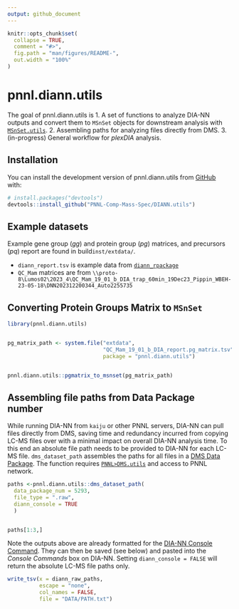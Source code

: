 ```yaml
---
output: github_document
---
```


<!-- README.md is generated from README.Rmd. Please edit that file -->

```r
knitr::opts_chunk$set(
  collapse = TRUE,
  comment = "#>",
  fig.path = "man/figures/README-",
  out.width = "100%"
)
```

# pnnl.diann.utils

<!-- badges: start -->
<!-- badges: end -->

The goal of pnnl.diann.utils is 
  1. A set of functions to analyze DIA-NN outputs and convert them to `MSnSet` objects for downstream analysis with [`MSnSet.utils`](https://github.com/PNNL-Comp-Mass-Spec/MSnSet.utils).
  2. Assembling paths for analyzing files directly from DMS.
  3. (in-progress) General workflow for *plexDIA* analysis. 

## Installation

You can install the development version of pnnl.diann.utils from [GitHub](https://github.com/) with:

``` r
# install.packages("devtools")
devtools::install_github("PNNL-Comp-Mass-Spec/DIANN.utils")
```

## Example datasets

Example gene group (*gg*) and protein group (*pg*) matrices, and precursors (*pq*) report are found in build`inst/extdata/`. 

  - `diann_report.tsv` is example data from [`diann_rpackage`](https://github.com/vdemichev/diann-rpackage)
  - `QC_Mam` matrices are from `\\proto-8\Lumos02\2023_4\QC_Mam_19_01_b_DIA_trap_60min_19Dec23_Pippin_WBEH-23-05-18\DNN202312200344_Auto2255735`



## Converting Protein Groups Matrix to `MSnSet`


```r
library(pnnl.diann.utils)


pg_matrix_path <- system.file("extdata",
                              "QC_Mam_19_01_b_DIA_report.pg_matrix.tsv",
                              package = "pnnl.diann.utils")


pnnl.diann.utils::pgmatrix_to_msnset(pg_matrix_path)
```
## Assembling file paths from Data Package number

While running DIA-NN from `kaiju` or other PNNL servers, DIA-NN can pull files directly from DMS, saving time and redundancy incurred from copying LC-MS files over with a minimal impact on overall DIA-NN analysis time. To this end an absolute file path needs to be provided to DIA-NN for each LC-MS file. `dms_dataset_path` assembles the paths for all files in a [DMS Data Package](https://prismwiki.pnl.gov/wiki/Data_Package). The function requires [`PNNL>DMS.utils`](https://github.com/PNNL-Comp-Mass-Spec/PNNL.DMS.utils) and access to PNNL network. 

```r
paths <-pnnl.diann.utils::dms_dataset_path(
  data_package_num = 5293,
  file_type = ".raw",
  diann_console = TRUE
  )


paths[1:3,]


```

Note the outputs above are already formatted for the  [DIA-NN Console Command](https://github.com/vdemichev/DiaNN?tab=readme-ov-file#command-line-reference). They can then be saved (see below) and pasted into the *Console Commands* box on DIA-NN. Setting `diann_console = FALSE` will return the absolute LC-MS file paths only. 

```r

write_tsv(x = diann_raw_paths,
          escape = "none",
          col_names = FALSE, 
          file = "DATA/PATH.txt")

```


